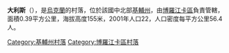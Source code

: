 {{coord|50|44|39|N|29|55|21|E|scale:30000|display=title}}

'''大利斯'''（{{lang-uk|Великий Ліс}}），是[[烏克蘭|烏克蘭]]的村落，位於該國中北部[[基輔州|基輔州]]，由[[博羅江卡區|博羅江卡區]]負責管轄，面積0.39平方公里，海拔高度155米，2001年人口22，人口密度每平方公里56.4人。

{{DEFAULTSORT:Великий Ліс}}
[[Category:基輔州村落|Category:基輔州村落]]
[[Category:博羅江卡區村落|Category:博羅江卡區村落]]


{{Kiev-geo-stub}}